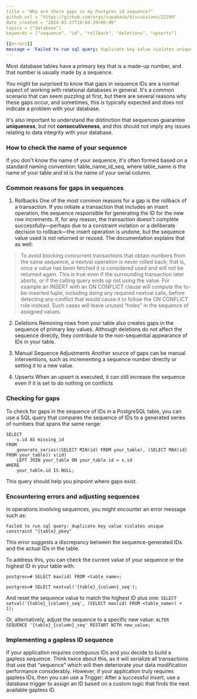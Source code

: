 ```yaml
---
title = "Why are there gaps in my Postgres id sequence?"
github_url = "https://github.com/orgs/supabase/discussions/22299"
date_created = "2024-03-27T18:04:39+00:00"
topics = ["database"]
keywords = ["sequence", "id", "rollback", "deletions", "upserts"]

[[errors]]
message = 'Failed to run sql query: duplicate key value violates unique constraint "{table}_pkey"'
---
```


Most database tables have a primary key that is a made-up number, and that number is usually made by a sequence.

You might be surprised to know that gaps in sequence IDs are a normal aspect of working with relational databases in general. It's a common scenario that can seem puzzling at first, but there are several reasons why these gaps occur, and sometimes, this is typically expected and does not indicate a problem with your database.

It's also important to understand the distinction that sequences guarantee **uniqueness**, but not **consecutiveness**, and this should not imply any issues relating to data integrity with your database.

### How to check the name of your sequence

If you don't know the name of your sequence, it's often formed based on a standard naming convention: table_name_id_seq, where table_name is the name of your table and id is the name of your serial column.

### Common reasons for gaps in sequences

1. Rollbacks
   One of the most common reasons for a gap is the rollback of a transaction. If you initiate a transaction that includes an insert operation, the sequence responsible for generating the ID for the new row increments. If, for any reason, the transaction doesn't complete successfully—perhaps due to a constraint violation or a deliberate decision to rollback—the insert operation is undone, but the sequence value used is not returned or reused. The documentation explains that as well:

> To avoid blocking concurrent transactions that obtain numbers from the same sequence, a nextval operation is never rolled back; that is, once a value has been fetched it is considered used and will not be returned again. This is true even if the surrounding transaction later aborts, or if the calling query ends up not using the value. For example an INSERT with an ON CONFLICT clause will compute the to-be-inserted tuple, including doing any required nextval calls, before detecting any conflict that would cause it to follow the ON CONFLICT rule instead. Such cases will leave unused “holes” in the sequence of assigned values.

2. Deletions
   Removing rows from your table also creates gaps in the sequence of primary key values. Although deletions do not affect the sequence directly, they contribute to the non-sequential appearance of IDs in your table.

3. Manual Sequence Adjustments
   Another source of gaps can be manual interventions, such as incrementing a sequence number directly or setting it to a new value.

4. Upserts
   When an upsert is executed, it can still increase the sequence even if it is set to do nothing on conflicts

### Checking for gaps

To check for gaps in the sequence of IDs in a PostgreSQL table, you can use a SQL query that compares the sequence of IDs to a generated series of numbers that spans the same range:

```
SELECT
    s.id AS missing_id
FROM
    generate_series((SELECT MIN(id) FROM your_table), (SELECT MAX(id) FROM your_table)) s(id)
    LEFT JOIN your_table ON your_table.id = s.id
WHERE
    your_table.id IS NULL;
```

This query should help you pinpoint where gaps exist.

### Encountering errors and adjusting sequences

In operations involving sequences, you might encounter an error message such as:

`Failed to run sql query: duplicate key value violates unique constraint "{table}_pkey"`

This error suggests a discrepancy between the sequence-generated IDs and the actual IDs in the table.

To address this, you can check the current value of your sequence or the highest ID in your table with:

```
postgres=# SELECT max(id) FROM <table_name>;

postgres=# SELECT nextval('{table}_{column}_seq');
```

And reset the sequence value to match the highest ID plus one:
`SELECT setval('{table}_{column}_seq', (SELECT max(id) FROM <table_name>) + 1);`

Or, alternatively, adjust the sequence to a specific new value:
`ALTER SEQUENCE '{table}_{column}_seq' RESTART WITH new_value;`

### Implementing a gapless ID sequence

If your application requires contiguous IDs and you decide to build a gapless sequence. Think twice about this, as it will serialize all transactions that use that “sequence” which will then deteriorate your data modification performance considerably. However, if your application truly requires gapless IDs, then you can use a Trigger: After a successful insert, use a database trigger to assign an ID based on a custom logic that finds the next available gapless ID.
